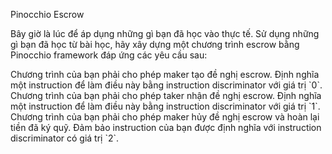 
<ChallengeTitle>Pinocchio Escrow</ChallengeTitle>

Bây giờ là lúc để áp dụng những gì bạn đã học vào thực tế. Sử dụng những gì bạn đã học từ bài học, hãy xây dựng một chương trình escrow bằng Pinocchio framework đáp ứng các yêu cầu sau:

<RequirementList>
  <Requirement title="Thử thách 1: Tạo đề nghị escrow">
    Chương trình của bạn phải cho phép maker tạo đề nghị escrow. Định nghĩa một instruction để làm điều này bằng instruction discriminator với giá trị `0`.
  </Requirement>

  <Requirement title="Thử thách 2: Nhận đề nghị escrow">
    Chương trình của bạn phải cho phép taker nhận đề nghị escrow. Định nghĩa một instruction để làm điều này bằng instruction discriminator với giá trị `1`.
  </Requirement>

  <Requirement title="Thử thách 3: Hủy đề nghị escrow">
    Chương trình của bạn phải cho phép maker hủy đề nghị escrow và hoàn lại tiền đã ký quỹ. Đảm bảo instruction của bạn được định nghĩa với instruction discriminator có giá trị `2`.
  </Requirement>
</RequirementList>
